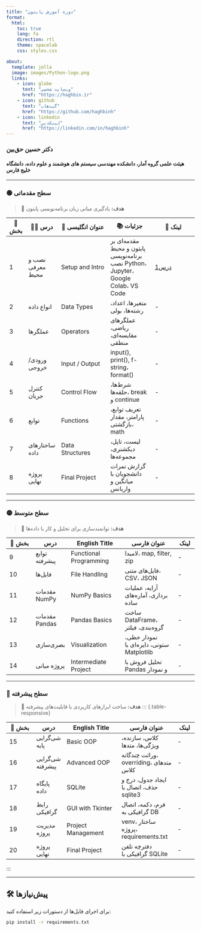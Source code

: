 ```yaml
---
title: "دوره آموزش پایتون"
format:
  html:
    toc: true
    lang: fa
    direction: rtl
    theme: spacelab
    css: styles.css

about:
  template: jolla
  image: images/Python-logo.png
  links:
    - icon: globe
      text: "وب‌سایت شخصی"
      href: "https://haghbin.ir"
    - icon: github
      text: "گیت‌هاب"
      href: "https://github.com/haghbinh"
    - icon: linkedin
      text: "لینکدین"
      href: "https://linkedin.com/in/haghbinh"
---
```

### دکتر حسین حق‌بین
#### هیئت علمی گروه آمار، دانشکده مهندسی سیستم های هوشمند و علوم داده، دانشگاه خلیج فارس

---

### 🟢 سطح مقدماتی
> 🎯 **هدف:** یادگیری مبانی زبان برنامه‌نویسی پایتون


::: {.table-responsive}

| 🔢 بخش | 🧑‍🏫 درس | 📝 عنوان انگلیسی | 📚 جزئیات | 🔗 لینک |
|-------|---------|------------------|----------------|----------------|
| 1 | نصب و معرفی محیط | Setup and Intro | مقدمه‌ای بر پایتون و محیط برنامه‌نویسی<br/>نصب Python، Jupyter، Google Colab، VS Code |[درس1](Notebooks/sec1_setup_intro.ipynb)
| 2 | انواع داده | Data Types | متغیرها، اعداد، رشته‌ها، بولی | - |
| 3 | عملگرها | Operators | عملگرهای ریاضی، مقایسه‌ای، منطقی | - |
| 4 | ورودی/خروجی | Input / Output | input(), print(), f-string، format() | - |
| 5 | کنترل جریان | Control Flow | شرط‌ها، حلقه‌ها، break و continue | - |
| 6 | توابع | Functions | تعریف توابع، پارامتر، مقدار بازگشتی، math | - |
| 7 | ساختارهای داده | Data Structures | لیست، تاپل، دیکشنری، مجموعه‌ها | - |
| 8 | پروژه نهایی | Final Project | گزارش نمرات دانشجویان با میانگین و واریانس | - |
:::

---

### 🟡 سطح متوسط
> 🎯 **هدف:** توانمندسازی برای تحلیل و کار با داده‌ها

::: {.table-responsive}

| 🔢 بخش | درس | English Title | عنوان فارسی | لینک |
|--------|------|----------------|----------------|------|
| 9 | توابع پیشرفته | Functional Programming | لامبدا، map, filter, zip | - |
| 10 | فایل‌ها | File Handling | فایل‌های متنی، CSV، JSON | - |
| 11 | مقدمات NumPy | NumPy Basics | آرایه، عملیات برداری، آماره‌های ساده | - |
| 12 | مقدمات Pandas | Pandas Basics | ساخت DataFrame، گروه‌بندی، فیلتر | - |
| 13 | بصری‌سازی | Visualization | نمودار خطی، ستونی، دایره‌ای با Matplotlib | - |
| 14 | پروژه میانی | Intermediate Project | تحلیل فروش با Pandas و نمودار | - |

:::

---

### 🔵 سطح پیشرفته
> 🎯 **هدف:** ساخت ابزارهای کاربردی با قابلیت‌های پیشرفته
::: {.table-responsive}

| 🔢 بخش | درس | English Title | عنوان فارسی | لینک |
|--------|------|----------------|----------------|------|
| 15 | شی‌گرایی پایه | Basic OOP | کلاس، سازنده، ویژگی‌ها، متدها | - |
| 16 | شی‌گرایی پیشرفته | Advanced OOP | وراثت چندگانه، overriding، متدهای کلاس | - |
| 17 | پایگاه داده | SQLite | ایجاد جدول، درج و حذف، اتصال با sqlite3 | - |
| 18 | رابط گرافیکی | GUI with Tkinter | فرم، دکمه، اتصال گرافیکی به DB | - |
| 19 | مدیریت پروژه | Project Management | venv، ساختار پروژه، requirements.txt | - |
| 20 | پروژه نهایی | Final Project | دفترچه تلفن گرافیکی با SQLite | - |
:::

---

## 🛠 پیش‌نیازها

برای اجرای فایل‌ها از دستورات زیر استفاده کنید:

```bash
pip install -r requirements.txt
```